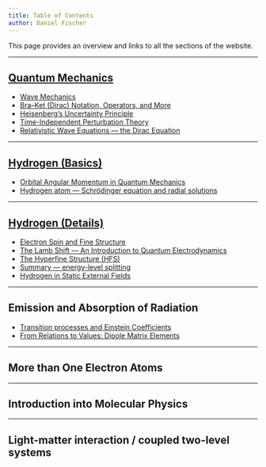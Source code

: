 ```yaml
---
title: Table of Contents
author: Daniel Fischer
---
```



This page provides an overview and links to all the sections of the website.

---

## [Quantum Mechanics](mod2/index.html)

* [Wave Mechanics](mod2/wavemechanics.qmd)
* [Bra–Ket (Dirac) Notation, Operators, and More](mod2/braket.qmd)
* [Heisenberg's Uncertainty Principle](mod2/heisenberg.qmd)
* [Time-Independent Perturbation Theory](mod2/perturb.qmd)
* [Relativistic Wave Equations — the Dirac Equation](mod4/relwaves.qmd)

---

## [Hydrogen (Basics)](mod3/index.html)

* [Orbital Angular Momentum in Quantum Mechanics](mod3/angmom.qmd)
* [Hydrogen atom — Schrödinger equation and radial solutions](mod3/hydrogen.qmd)

---

## [Hydrogen (Details)](mod4/index.html)

* [Electron Spin and Fine Structure](mod4/spin.qmd)
* [The Lamb Shift — An Introduction to Quantum Electrodynamics](mod4/lamb.qmd)
* [The Hyperfine Structure (HFS)](mod4/hfs.qmd)
* [Summary — energy-level splitting](mod4/summary.qmd)
* [Hydrogen in Static External Fields](mod4/fields.qmd)

---

## Emission and Absorption of Radiation  

* [Transition processes and Einstein Coefficients](mod5/einstein.qmd)
* [From Relations to Values: Dipole Matrix Elements](mod5/dipolematrix.qmd)

---

## More than One Electron Atoms  

---

## Introduction into Molecular Physics  

---

## Light-matter interaction / coupled two-level systems  